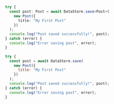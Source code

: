 <BlockSwitcher>
<Block name="TypeScript">

```ts
try {
  const post: Post = await DataStore.save<Post>(
    new Post({
      title: "My First Post"
    })
  );
  console.log("Post saved successfully!", post);
} catch (error) {
  console.log("Error saving post", error);
}
```

</Block>
<Block name="JavaScript">

```js
try {
  const post = await DataStore.save(
    new Post({
      title: "My First Post"
    })
  );
  console.log("Post saved successfully!", post);
} catch (error) {
  console.log("Error saving post", error);
}
```

</Block>
</BlockSwitcher>